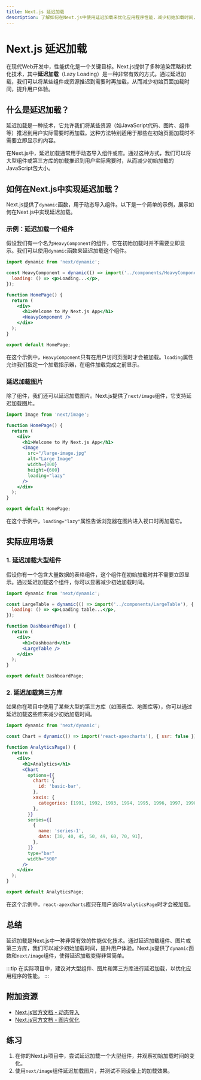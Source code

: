 ```yaml
---
title: Next.js 延迟加载
description: 了解如何在Next.js中使用延迟加载来优化应用程序性能，减少初始加载时间，并提升用户体验。
---
```


# Next.js 延迟加载

在现代Web开发中，性能优化是一个关键目标。Next.js提供了多种渲染策略和优化技术，其中**延迟加载**（Lazy Loading）是一种非常有效的方式。通过延迟加载，我们可以将某些组件或资源推迟到需要时再加载，从而减少初始页面加载时间，提升用户体验。

## 什么是延迟加载？

延迟加载是一种技术，它允许我们将某些资源（如JavaScript代码、图片、组件等）推迟到用户实际需要时再加载。这种方法特别适用于那些在初始页面加载时不需要立即显示的内容。

在Next.js中，延迟加载通常用于动态导入组件或库。通过这种方式，我们可以将大型组件或第三方库的加载推迟到用户实际需要时，从而减少初始加载的JavaScript包大小。

## 如何在Next.js中实现延迟加载？

Next.js提供了`dynamic`函数，用于动态导入组件。以下是一个简单的示例，展示如何在Next.js中实现延迟加载。

### 示例：延迟加载一个组件

假设我们有一个名为`HeavyComponent`的组件，它在初始加载时并不需要立即显示。我们可以使用`dynamic`函数来延迟加载这个组件。

```jsx
import dynamic from 'next/dynamic';

const HeavyComponent = dynamic(() => import('../components/HeavyComponent'), {
  loading: () => <p>Loading...</p>,
});

function HomePage() {
  return (
    <div>
      <h1>Welcome to My Next.js App</h1>
      <HeavyComponent />
    </div>
  );
}

export default HomePage;
```

在这个示例中，`HeavyComponent`只有在用户访问页面时才会被加载。`loading`属性允许我们指定一个加载指示器，在组件加载完成之前显示。

### 延迟加载图片

除了组件，我们还可以延迟加载图片。Next.js提供了`next/image`组件，它支持延迟加载图片。

```jsx
import Image from 'next/image';

function HomePage() {
  return (
    <div>
      <h1>Welcome to My Next.js App</h1>
      <Image
        src="/large-image.jpg"
        alt="Large Image"
        width={800}
        height={600}
        loading="lazy"
      />
    </div>
  );
}

export default HomePage;
```

在这个示例中，`loading="lazy"`属性告诉浏览器在图片进入视口时再加载它。

## 实际应用场景

### 1. 延迟加载大型组件

假设你有一个包含大量数据的表格组件，这个组件在初始加载时并不需要立即显示。通过延迟加载这个组件，你可以显著减少初始加载时间。

```jsx
import dynamic from 'next/dynamic';

const LargeTable = dynamic(() => import('../components/LargeTable'), {
  loading: () => <p>Loading table...</p>,
});

function DashboardPage() {
  return (
    <div>
      <h1>Dashboard</h1>
      <LargeTable />
    </div>
  );
}

export default DashboardPage;
```

### 2. 延迟加载第三方库

如果你在项目中使用了某些大型的第三方库（如图表库、地图库等），你可以通过延迟加载这些库来减少初始加载时间。

```jsx
import dynamic from 'next/dynamic';

const Chart = dynamic(() => import('react-apexcharts'), { ssr: false });

function AnalyticsPage() {
  return (
    <div>
      <h1>Analytics</h1>
      <Chart
        options={{
          chart: {
            id: 'basic-bar',
          },
          xaxis: {
            categories: [1991, 1992, 1993, 1994, 1995, 1996, 1997, 1998],
          },
        }}
        series={[
          {
            name: 'series-1',
            data: [30, 40, 45, 50, 49, 60, 70, 91],
          },
        ]}
        type="bar"
        width="500"
      />
    </div>
  );
}

export default AnalyticsPage;
```

在这个示例中，`react-apexcharts`库只在用户访问`AnalyticsPage`时才会被加载。

## 总结

延迟加载是Next.js中一种非常有效的性能优化技术。通过延迟加载组件、图片或第三方库，我们可以减少初始加载时间，提升用户体验。Next.js提供了`dynamic`函数和`next/image`组件，使得延迟加载变得非常简单。

:::tip
在实际项目中，建议对大型组件、图片和第三方库进行延迟加载，以优化应用程序的性能。
:::

## 附加资源

- [Next.js官方文档 - 动态导入](https://nextjs.org/docs/advanced-features/dynamic-import)
- [Next.js官方文档 - 图片优化](https://nextjs.org/docs/basic-features/image-optimization)

## 练习

1. 在你的Next.js项目中，尝试延迟加载一个大型组件，并观察初始加载时间的变化。
2. 使用`next/image`组件延迟加载图片，并测试不同设备上的加载效果。
